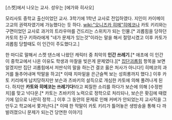 [스켓]에서 나오는 교사. 성우는 [에가와 히사오]

모리사토 중학교 출신이었던 교사. 3학기에 1학년 교사로 전입하였다. 지인이 카이메이 고교의 권력자였기에 가능했다는 듯 하다. [[wiki:"오니즈카 히메"히메코]]나 카토 키리와는 구면이었던 교사로 과거의 트라우마를 건드리는 스위치가 되는 인물.[* 괴롭힘을 당하던 카토의 친구 키하라에게 "네가 문제가 있는것"이라는 말을 해서 절망시켰고 이후 카토가 괴롭힘 당할때도 이 인간이 주도했다고.] 

한 마디로 말해서 스켓 댄스에 나왔던 캐릭터 중 최악의 '''인간 쓰레기'''.[* 애초에 이 인간이 중학교에서 나온 이유도 학생과 마찰을 빚은게 문제였다.][* [[집단괴롭힘]] 항목을 보면 알겠지만 집단 괴롭힘에서 저딴식의 말을 하는건 결코 옳은 처사가 아니다!] 히메코의 과거를 들추어내며 막말을 하고[* 이때 치마밑을 은근슬쩍 보는 성희롱까지 했다.] 이후 카토 키리에게 납치당하지만 보슨과 츠바키의 설득으로 개심한 카토에 의해 풀려나게 된다. 하지만 '''카토와 히메코는 쓰레기다!'''라고 찌질한 소리를 하다가 보슨에 의해 [수정펀치]를 맞고 넉다운.[* 카토는 츠바키의 노력으로 정학으로 처리되나, 보슨은 홧김에 때렸기에 덤으로 나란히 정학...] 이후 그 동안의 문제로 인해 커버가 안되었는지 교사직을 그만두고 학교에서 쫓겨난다.[* 이때 한 막말이 카토 키리가 틀어놓은 생방송을 통해 다 까발려졌으니 문제가 되는건 당연한 이야기]
